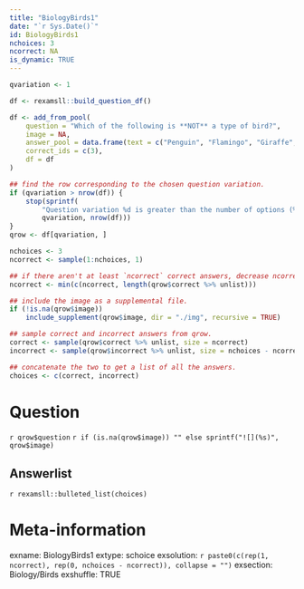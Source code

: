 ```yaml
---
title: "BiologyBirds1"
date: "`r Sys.Date()`"
id: BiologyBirds1
nchoices: 3
ncorrect: NA
is_dynamic: TRUE
---
```


```r
qvariation <- 1
```

```r
df <- rexamsll::build_question_df()

df <- add_from_pool(
    question = "Which of the following is **NOT** a type of bird?",
    image = NA,
    answer_pool = data.frame(text = c("Penguin", "Flamingo", "Giraffe", "Robin", "Crow", "Seagull"), id = seq_len(6)),
    correct_ids = c(3),
    df = df
)

## find the row corresponding to the chosen question variation.
if (qvariation > nrow(df)) {
    stop(sprintf(
        "Question variation %d is greater than the number of options (%d).",
        qvariation, nrow(df)))
}
qrow <- df[qvariation, ]

nchoices <- 3
ncorrect <- sample(1:nchoices, 1)

## if there aren't at least `ncorrect` correct answers, decrease ncorrect
ncorrect <- min(c(ncorrect, length(qrow$correct %>% unlist)))

## include the image as a supplemental file.
if (!is.na(qrow$image))
    include_supplement(qrow$image, dir = "./img", recursive = TRUE)

## sample correct and incorrect answers from qrow.
correct <- sample(qrow$correct %>% unlist, size = ncorrect)
incorrect <- sample(qrow$incorrect %>% unlist, size = nchoices - ncorrect)

## concatenate the two to get a list of all the answers.
choices <- c(correct, incorrect)
```

Question
========

`r qrow$question`
`r if (is.na(qrow$image)) "" else sprintf("![](%s)", qrow$image)`

Answerlist
----------

`r rexamsll::bulleted_list(choices)`

Meta-information
================
exname: BiologyBirds1
extype: schoice
exsolution: `r paste0(c(rep(1, ncorrect), rep(0, nchoices - ncorrect)), collapse = "")`
exsection: Biology/Birds
exshuffle: TRUE

